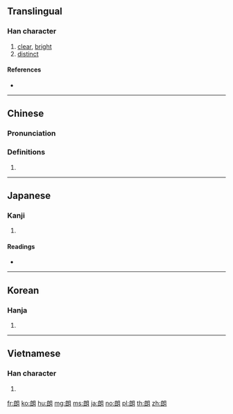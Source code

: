 ==Translingual==

===Han character===
{{Han char|rn=74|rad=月|as=07|sn=11|four=37720|canj=IIB}}

# [[clear]], [[bright]]
# [[distinct]]

====References====
* {{Han ref|kx=0505.230|dkj=14362|dj=0884.190|hdz=32072.060|uh=6717|ud=26391|bh=AED4|bd=44756}}

----

==Chinese==
{{zh-forms}}

===Pronunciation===
{{zh-pron
|m=lǎng
|c=long5
|mc=y
|oc=y
|ma=
|cat=a
}}

===Definitions===
# {{rfdef|lang=zh}}

----

==Japanese==

===Kanji===
{{ja-kanji|grade=6|rs=月07}}

# {{defn|lang=ja|sort=月07}}

====Readings====
* {{ja-readings|on=[[ろう]] (rō)|kun=[[ほがらか]] (hogaraka), [[あきらか]] (akiraka)}}

----

==Korean==

===Hanja===
{{ko-hanja|hangeul=[[랑]], [[낭]]|eumhun=|rv=rang, nang|mr=rang, nang|y=lang, nang}}

# {{defn|lang=ko|sort=月07}}

----

==Vietnamese==

===Han character===
{{vi-hantu|lãng, [[lang]]|rs=月07}}

# {{defn|lang=vi|sort=月07}}

[[fr:朗]]
[[ko:朗]]
[[hu:朗]]
[[mg:朗]]
[[ms:朗]]
[[ja:朗]]
[[no:朗]]
[[pl:朗]]
[[th:朗]]
[[zh:朗]]